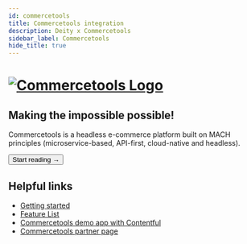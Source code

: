 ```yaml
---
id: commercetools
title: Commercetools integration
description: Deity x Commercetools
sidebar_label: Commercetools
hide_title: true
---
```



<h1>
  <a
    href="https://commercetools.com/"
    rel="noreferrer noopener"
    target="_blank"
    aria-label="visit the Commercetools site"
    className="invert"
  >
    <img src="/img/docs/platform/commercetools-logo.svg" alt="Commercetools Logo" className="height80 pb10" />
  </a>
</h1>

<h2>Making the impossible possible!</h2>

Commercetools is a headless e-commerce platform built on MACH principles (microservice-based, API-first, cloud-native and headless).

<Button variant="contained" size="medium" href="/docs/integrations/commercetools/getting-started">
  Start reading →
</Button>
<div className="mb60"></div>

## Helpful links

- [Getting started](/docs/integrations/commercetools/getting-started)
- [Feature List](/docs/integrations/commercetools/features)
- [Commercetools demo app with Contentful](https://v3demo3.deity.io/)
- [Commercetools partner page](https://marketplace.commercetools.com/integration/deity)

